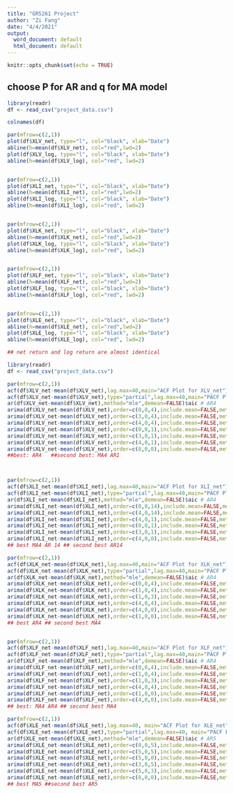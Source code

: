 ```yaml
---
title: "GR5261 Project"
author: "Zi Fang"
date: "4/4/2021"
output:
  word_document: default
  html_document: default
---
```


```r
knitr::opts_chunk$set(echo = TRUE)
```

## choose P for AR and q for MA model


```r
library(readr)
df <- read_csv("project_data.csv")

colnames(df)

par(mfrow=c(2,1))
plot(df$XLV_net, type="l", col="black", xlab="Date")
abline(h=mean(df$XLV_net), col="red",lwd=2)
plot(df$XLV_log, type="l", col="black", xlab="Date")
abline(h=mean(df$XLV_log), col="red", lwd=2)


par(mfrow=c(2,1))
plot(df$XLI_net, type="l", col="black", xlab="Date")
abline(h=mean(df$XLI_net), col="red",lwd=2)
plot(df$XLI_log, type="l", col="black", xlab="Date")
abline(h=mean(df$XLI_log), col="red", lwd=2)


par(mfrow=c(2,1))
plot(df$XLK_net, type="l", col="black", xlab="Date")
abline(h=mean(df$XLK_net), col="red",lwd=2)
plot(df$XLK_log, type="l", col="black", xlab="Date")
abline(h=mean(df$XLK_log), col="red", lwd=2)


par(mfrow=c(2,1))
plot(df$XLF_net, type="l", col="black", xlab="Date")
abline(h=mean(df$XLF_net), col="red",lwd=2)
plot(df$XLF_log, type="l", col="black", xlab="Date")
abline(h=mean(df$XLF_log), col="red", lwd=2)


par(mfrow=c(2,1))
plot(df$XLE_net, type="l", col="black", xlab="Date")
abline(h=mean(df$XLE_net), col="red",lwd=2)
plot(df$XLE_log, type="l", col="black", xlab="Date")
abline(h=mean(df$XLE_log), col="red", lwd=2)

## net return and log return are almost identical

```

```r

library(readr)
df <- read_csv("project_data.csv")

par(mfrow=c(2,1))
acf(df$XLV_net-mean(df$XLV_net),lag.max=40,main="ACF Plot for XLV_net") # MA4 or MA8  #AR1 or AR4
acf(df$XLV_net-mean(df$XLV_net),type="partial",lag.max=40,main="PACF Plot for XLV_net")
ar(df$XLV_net-mean(df$XLV_net),method="mle",demean=FALSE)$aic # AR4
arima(df$XLV_net-mean(df$XLV_net),order=c(0,0,4),include.mean=FALSE,method="ML")$aic
arima(df$XLV_net-mean(df$XLV_net),order=c(3,0,4),include.mean=FALSE,method="ML")$aic
arima(df$XLV_net-mean(df$XLV_net),order=c(4,0,4),include.mean=FALSE,method="ML")$aic
arima(df$XLV_net-mean(df$XLV_net),order=c(0,0,1),include.mean=FALSE,method="ML")$aic
arima(df$XLV_net-mean(df$XLV_net),order=c(3,0,1),include.mean=FALSE,method="ML")$aic
arima(df$XLV_net-mean(df$XLV_net),order=c(4,0,1),include.mean=FALSE,method="ML")$aic
arima(df$XLV_net-mean(df$XLV_net),order=c(8,0,0),include.mean=FALSE,method="ML")$aic
##best: AR4   ##second best: MA4 AR1



par(mfrow=c(2,1))
acf(df$XLI_net-mean(df$XLI_net),lag.max=40,main="ACF Plot for XLI_net")   # MA4  #AR1 or AR14
acf(df$XLI_net-mean(df$XLI_net),type="partial",lag.max=40,main="PACF Plot for XLI_net")
ar(df$XLI_net-mean(df$XLI_net),method="mle",demean=FALSE)$aic # AR4
arima(df$XLI_net-mean(df$XLI_net),order=c(0,0,14),include.mean=FALSE,method="ML")$aic
arima(df$XLI_net-mean(df$XLI_net),order=c(4,0,14),include.mean=FALSE,method="ML")$aic
arima(df$XLI_net-mean(df$XLI_net),order=c(4,0,1),include.mean=FALSE,method="ML")$aic
arima(df$XLI_net-mean(df$XLI_net),order=c(0,0,1),include.mean=FALSE,method="ML")$aic
arima(df$XLI_net-mean(df$XLI_net),order=c(3,0,1),include.mean=FALSE,method="ML")$aic
arima(df$XLI_net-mean(df$XLI_net),order=c(4,0,0),include.mean=FALSE,method="ML")$aic
## best MA4 AR 14 ## second best AR14

par(mfrow=c(2,1))
acf(df$XLK_net-mean(df$XLK_net),lag.max=40,main="ACF Plot for XLK_net") # MA1 or MA4   #AR4
acf(df$XLK_net-mean(df$XLK_net),type="partial",lag.max=40,main="PACF Plot for XLK_net")
ar(df$XLK_net-mean(df$XLK_net),method="mle",demean=FALSE)$aic # AR4
arima(df$XLK_net-mean(df$XLK_net),order=c(0,0,4),include.mean=FALSE,method="ML")$aic
arima(df$XLK_net-mean(df$XLK_net),order=c(1,0,4),include.mean=FALSE,method="ML")$aic
arima(df$XLK_net-mean(df$XLK_net),order=c(1,0,3),include.mean=FALSE,method="ML")$aic
arima(df$XLK_net-mean(df$XLK_net),order=c(4,0,4),include.mean=FALSE,method="ML")$aic
arima(df$XLK_net-mean(df$XLK_net),order=c(4,0,0),include.mean=FALSE,method="ML")$aic
arima(df$XLK_net-mean(df$XLK_net),order=c(1,0,0),include.mean=FALSE,method="ML")$aic
## best AR4 ## second best MA4


par(mfrow=c(2,1))
acf(df$XLF_net-mean(df$XLF_net),lag.max=40,main="ACF Plot for XLF_net") # MA1 or MA4   #AR1 or AR4
acf(df$XLF_net-mean(df$XLF_net),type="partial",lag.max=40,main="PACF Plot for XLF_net")
ar(df$XLF_net-mean(df$XLF_net),method="mle",demean=FALSE)$aic # AR4
arima(df$XLF_net-mean(df$XLF_net),order=c(0,0,4),include.mean=FALSE,method="ML")$aic
arima(df$XLF_net-mean(df$XLF_net),order=c(1,0,4),include.mean=FALSE,method="ML")$aic
arima(df$XLF_net-mean(df$XLF_net),order=c(1,0,3),include.mean=FALSE,method="ML")$aic
arima(df$XLF_net-mean(df$XLF_net),order=c(4,0,4),include.mean=FALSE,method="ML")$aic
arima(df$XLF_net-mean(df$XLF_net),order=c(1,0,0),include.mean=FALSE,method="ML")$aic
arima(df$XLF_net-mean(df$XLF_net),order=c(4,0,0),include.mean=FALSE,method="ML")$aic
## best: MA4 AR4 ## second best MA4

par(mfrow=c(2,1))
acf(df$XLE_net-mean(df$XLE_net),lag.max=40, main="ACF Plot for XLE_net") # MA5 
acf(df$XLE_net-mean(df$XLE_net),type="partial",lag.max=40, main="PACF Plot for XLE_net") # AR5
ar(df$XLE_net-mean(df$XLE_net),method="mle",demean=FALSE)$aic # AR5
arima(df$XLE_net-mean(df$XLE_net),order=c(0,0,5),include.mean=FALSE,method="ML")$aic
arima(df$XLE_net-mean(df$XLE_net),order=c(5,0,5),include.mean=FALSE,method="ML")$aic
arima(df$XLE_net-mean(df$XLE_net),order=c(5,0,0),include.mean=FALSE,method="ML")$aic
arima(df$XLE_net-mean(df$XLE_net),order=c(3,0,5),include.mean=FALSE,method="ML")$aic
arima(df$XLE_net-mean(df$XLE_net),order=c(5,0,3),include.mean=FALSE,method="ML")$aic
arima(df$XLE_net-mean(df$XLE_net),order=c(8,0,0),include.mean=FALSE,method="ML")$aic
## best MA5 ##second best AR5
```